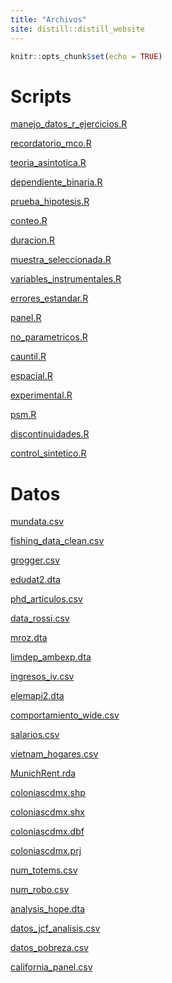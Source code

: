 ```yaml
---
title: "Archivos"
site: distill::distill_website
---
```


```r
knitr::opts_chunk$set(echo = TRUE)
```

# Scripts

[manejo_datos_r_ejercicios.R](./scripts/manejo_datos_r_ejercicios.R)

[recordatorio_mco.R](./scripts/recordatorio_mco.R)

[teoria_asintotica.R](./scripts/teoria_asintotica.R)

[dependiente_binaria.R](./scripts/dependiente_binaria.R)

[prueba_hipotesis.R](./scripts/prueba_hipotesis.R)

[conteo.R](./scripts/conteo.R)

[duracion.R](./scripts/duracion.R)

[muestra_seleccionada.R](./scripts/muestra_seleccionada.R)

[variables_instrumentales.R](./scripts/variables_instrumentales.R)

[errores_estandar.R](./scripts/errores_estandar.R)

[panel.R](./scripts/panel.R)

[no_parametricos.R](./scripts/no_parametricos.R)

[cauntil.R](./scripts/cuantil.R)

[espacial.R](./scripts/espacial.R)

[experimental.R](./scripts/experimental.R)

[psm.R](./scripts/psm.R)

[discontinuidades.R](./scripts/discontinuidades.R)

[control_sintetico.R](./scripts/control_sintetico.R)

# Datos

[mundata.csv](./data/mundata.csv)

[fishing_data_clean.csv](./data/fishing_data_clean.csv)

[grogger.csv](./data/grogger.csv)

[edudat2.dta](./data/edudat2.dta)

[phd_articulos.csv](./data/phd_articulos.csv)

[data_rossi.csv](./data/data_rossi.csv)

[mroz.dta](./data/mroz.dta)

[limdep_ambexp.dta](./data/limdep_ambexp.dta)

[ingresos_iv.csv](./data/ingresos_iv.csv)

[elemapi2.dta](./data/elemapi2.dta)

[comportamiento_wide.csv](./data/comportamiento_wide.csv)

[salarios.csv](./data/salarios.csv)

[vietnam_hogares.csv](./data/vietnam_hogares.csv)

[MunichRent.rda](./data/MunichRent.rda)

[coloniascdmx.shp](./data/coloniascdmx.shp)

[coloniascdmx.shx](./data/coloniascdmx.shx)

[coloniascdmx.dbf](./data/coloniascdmx.dbf)

[coloniascdmx.prj](./data/coloniascdmx.prj)

[num_totems.csv](./data/num_totems.csv)

[num_robo.csv](./data/num_robo.csv)

[analysis_hope.dta](./data/analysis_hope.dta)

[datos_jcf_analisis.csv](./data/datos_jcf_analisis.csv)

[datos_pobreza.csv](./data/datos_pobreza.csv)

[california_panel.csv](./data/california_panel.csv)
